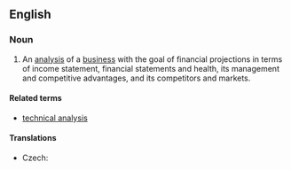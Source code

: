==English==
{{wikipedia}}
===Noun===
{{en-noun|-}}

# {{finance}} An [[analysis]] of a [[business]] with the goal of financial projections in terms of income statement, financial statements and health, its management and competitive advantages, and its competitors and markets.

====Related terms====
* [[technical analysis]]

====Translations====
{{trans-top|analysis}}
* Czech: {{t-|cs|fundamentální analýza|f}}
{{trans-mid}}
{{trans-bottom}}